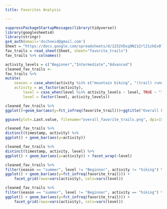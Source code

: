 ```yaml
---
title: Favorites Analysis

---
```




```r
suppressPackageStartupMessages(library(tidyverse))
library(googlesheets4)
library(stringr)
gs4_auth(email='dschneid@gmail.com')
Sheet = "https://docs.google.com/spreadsheets/d/1252VDsq9N21Zrl21zkEx0TOjXeKmOddHrwno1xhrEsI/edit?resourcekey#gid=983704671"
fav_trails = read_sheet(Sheet, sheet="favorite_trails")
fav_trails %>% colnames()

```

```r
activity_levels = c("Beginner","Intermediate","Advanced")
cleaned_fav_trails <-
fav_trails %>%
mutate(
    season = case_when(activity %in% c("mountain biking", "(trail) running", "hiking") ~ "summer", TRUE ~ "winter"),
    activity = as_factor(activity),
        level = case_when(level %in% activity_levels ~ level, TRUE ~ "Intermediate"),
        level = factor(level, activity_levels))

```

```r
cleaned_fav_trails %>%
ggplot()+geom_bar(aes(y=fct_infreq(favorite_trail)))+ggtitle("Overall Favorite Trails")

ggsave(plot=.Last.value, filename="overall_favorite_trails.png", dpi=150)
```

```r
cleaned_fav_trails %>%
distinct(timestamp, activity) %>%
ggplot() + geom_bar(aes(y=activity))

```

```r
cleaned_fav_trails %>%
distinct(timestamp, activity, level) %>%
ggplot() + geom_bar(aes(y=activity)) + facet_wrap(~level)
```

```r
cleaned_fav_trails %>%
filter(season == "summer", level != "Beginner", activity != "hiking") %>%
ggplot() + geom_bar(aes(y=fct_infreq(favorite_trail))) +
    facet_grid(rows=vars(activity), cols=vars(level))
```

```r
cleaned_fav_trails %>%
filter(season == "summer", level != "Beginner", activity == "hiking") %>%
ggplot() + geom_bar(aes(y=fct_infreq(favorite_trail))) +
    facet_grid(rows=vars(activity), cols=vars(level))
```

```r

```
